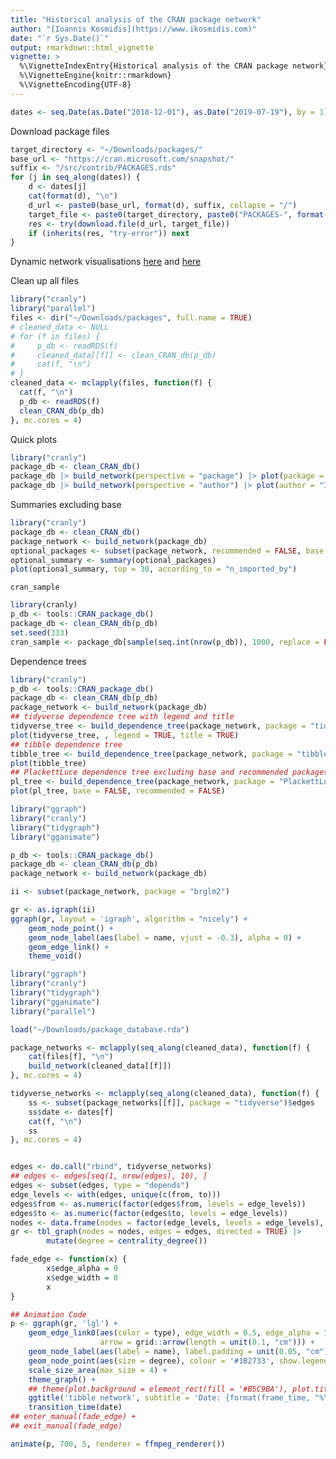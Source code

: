 ```yaml
---
title: "Historical analysis of the CRAN package network"
author: "[Ioannis Kosmidis](https://www.ikosmidis.com)"
date: "`r Sys.Date()`"
output: rmarkdown::html_vignette
vignette: >
  %\VignetteIndexEntry{Historical analysis of the CRAN package network}
  %\VignetteEngine{knitr::rmarkdown}
  %\VignetteEncoding{UTF-8}
---
```



```r
dates <- seq.Date(as.Date("2018-12-01"), as.Date("2019-07-19"), by = 1)
```

Download package files
```r
target_directory <- "~/Downloads/packages/"
base_url <- "https://cran.microsoft.com/snapshot/"
suffix <- "/src/contrib/PACKAGES.rds"
for (j in seq_along(dates)) {
    d <- dates[j]
    cat(format(d), "\n")
    d_url <- paste0(base_url, format(d), suffix, collapse = "/")
    target_file <- paste0(target_directory, paste0("PACKAGES-", format(d), ".rds"), collapse = "/")
    res <- try(download.file(d_url, target_file))
    if (inherits(res, "try-error")) next
}
```

Dynamic network visualisations [here](https://curleylab.psych.columbia.edu/netviz/) and [here](https://kateto.net/network-visualization)


Clean up all files
```r
library("cranly")
library("parallel")
files <- dir("~/Downloads/packages", full.name = TRUE)
# cleaned_data <- NULL
# for (f in files) {
#     p_db <- readRDS(f)
#     cleaned_data[[f]] <- clean_CRAN_db(p_db)
#     cat(f, "\n")
# }
cleaned_data <- mclapply(files, function(f) {
  cat(f, "\n")
  p_db <- readRDS(f)
  clean_CRAN_db(p_db)
}, mc.cores = 4)
```

Quick plots
```r
library("cranly")
package_db <- clean_CRAN_db()
package_db |> build_network(perspective = "package") |> plot(package = "brglm")
package_db |> build_network(perspective = "author") |> plot(author = "Ioannis Kosmidis")
```

Summaries excluding base
```r
library("cranly")
package_db <- clean_CRAN_db()
package_network <- build_network(package_db)
optional_packages <- subset(package_network, recommended = FALSE, base = FALSE)
optional_summary <- summary(optional_packages)
plot(optional_summary, top = 30, according_to = "n_imported_by")
```


`cran_sample`
```r
library(cranly)
p_db <- tools::CRAN_package_db()
package_db <- clean_CRAN_db(p_db)
set.seed(333)
cran_sample <- package_db[sample(seq.int(nrow(p_db)), 1000, replace = FALSE), ]
```

Dependence trees
```r
library("cranly")
p_db <- tools::CRAN_package_db()
package_db <- clean_CRAN_db(p_db)
package_network <- build_network(package_db)
## tidyverse dependence tree with legend and title
tidyverse_tree <- build_dependence_tree(package_network, package = "tidyverse")
plot(tidyverse_tree, , legend = TRUE, title = TRUE)
## tibble dependence tree
tibble_tree <- build_dependence_tree(package_network, package = "tibble")
plot(tibble_tree)
## PlackettLuce dependence tree excluding base and recommended packages
pl_tree <- build_dependence_tree(package_network, package = "PlackettLuce")
plot(pl_tree, base = FALSE, recommended = FALSE)
```










```r
library("ggraph")
library("cranly")
library("tidygraph")
library("gganimate")

p_db <- tools::CRAN_package_db()
package_db <- clean_CRAN_db(p_db)
package_network <- build_network(package_db)

ii <- subset(package_network, package = "brglm2")

gr <- as.igraph(ii)
ggraph(gr, layout = 'igraph', algorithm = "nicely") +
    geom_node_point() +
    geom_node_label(aes(label = name, vjust = -0.3), alpha = 0) +
    geom_edge_link() +
    theme_void()
```






```r
library("ggraph")
library("cranly")
library("tidygraph")
library("gganimate")
library("parallel")

load("~/Downloads/package_database.rda")

package_networks <- mclapply(seq_along(cleaned_data), function(f) {
    cat(files[f], "\n")
    build_network(cleaned_data[[f]])
}, mc.cores = 4)

tidyverse_networks <- mclapply(seq_along(cleaned_data), function(f) {
    ss <- subset(package_networks[[f]], package = "tidyverse")$edges
    ss$date <- dates[f]
    cat(f, "\n")
    ss
}, mc.cores = 4)


edges <- do.call("rbind", tidyverse_networks)
## edges <- edges[seq(1, nrow(edges), 10), ]
edges <- subset(edges, type = "depends")
edge_levels <- with(edges, unique(c(from, to)))
edges$from <- as.numeric(factor(edges$from, levels = edge_levels))
edges$to <- as.numeric(factor(edges$to, levels = edge_levels))
nodes <- data.frame(nodes = factor(edge_levels, levels = edge_levels), name = edge_levels)
gr <- tbl_graph(nodes = nodes, edges = edges, directed = TRUE) |> 
        mutate(degree = centrality_degree())

fade_edge <- function(x) {
        x$edge_alpha = 0
        x$edge_width = 0
        x
}

## Animation Code
p <- ggraph(gr, 'lgl') +
    geom_edge_link0(aes(color = type), edge_width = 0.5, edge_alpha = 1,
                    arrow = grid::arrow(length = unit(0.1, "cm"))) +
    geom_node_label(aes(label = name), label.padding = unit(0.05, "cm")) +
    geom_node_point(aes(size = degree), colour = '#1B2733', show.legend = FALSE) +
    scale_size_area(max_size = 4) +
    theme_graph() +
    ## theme(plot.background = element_rect(fill = '#B5C9BA'), plot.title = element_text(color = '#F77976')) +
    ggtitle('tibble network', subtitle = 'Date: {format(frame_time, "%Y-%m-%d")}') +
    transition_time(date)
## enter_manual(fade_edge) +
## exit_manual(fade_edge)

animate(p, 700, 5, renderer = ffmpeg_renderer())


 ```



